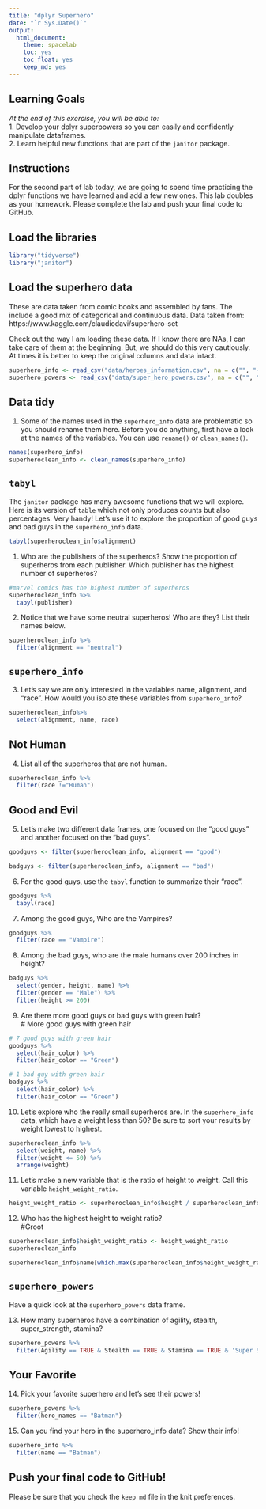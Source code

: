 ```yaml
---
title: "dplyr Superhero"
date: "`r Sys.Date()`"
output:
  html_document: 
    theme: spacelab
    toc: yes
    toc_float: yes
    keep_md: yes
---
```


## Learning Goals  
*At the end of this exercise, you will be able to:*    
1. Develop your dplyr superpowers so you can easily and confidently manipulate dataframes.  
2. Learn helpful new functions that are part of the `janitor` package.  

## Instructions
For the second part of lab today, we are going to spend time practicing the dplyr functions we have learned and add a few new ones. This lab doubles as your homework. Please complete the lab and push your final code to GitHub.  

## Load the libraries
```r
library("tidyverse")
library("janitor")
```

## Load the superhero data
These are data taken from comic books and assembled by fans. The include a good mix of categorical and continuous data.  Data taken from: https://www.kaggle.com/claudiodavi/superhero-set  

Check out the way I am loading these data. If I know there are NAs, I can take care of them at the beginning. But, we should do this very cautiously. At times it is better to keep the original columns and data intact.  
```r
superhero_info <- read_csv("data/heroes_information.csv", na = c("", "-99", "-"))
superhero_powers <- read_csv("data/super_hero_powers.csv", na = c("", "-99", "-"))
```

## Data tidy
1. Some of the names used in the `superhero_info` data are problematic so you should rename them here. Before you do anything, first have a look at the names of the variables. You can use `rename()` or `clean_names()`.    
```r
names(superhero_info)
superheroclean_info <- clean_names(superhero_info)
```

## `tabyl`
The `janitor` package has many awesome functions that we will explore. Here is its version of `table` which not only produces counts but also percentages. Very handy! Let's use it to explore the proportion of good guys and bad guys in the `superhero_info` data.  
```r
tabyl(superheroclean_info$alignment)
```

1. Who are the publishers of the superheros? Show the proportion of superheros from each publisher. Which publisher has the highest number of superheros?  
```r
#marvel comics has the highest number of superheros
superheroclean_info %>%
  tabyl(publisher)
```

2. Notice that we have some neutral superheros! Who are they? List their names below.  
```r
superheroclean_info %>%
  filter(alignment == "neutral")
```

## `superhero_info`
3. Let's say we are only interested in the variables name, alignment, and "race". How would you isolate these variables from `superhero_info`?
```r
superheroclean_info%>%
  select(alignment, name, race)
```

## Not Human
4. List all of the superheros that are not human.
```r
superheroclean_info %>%
  filter(race !="Human")
```

## Good and Evil
5. Let's make two different data frames, one focused on the "good guys" and another focused on the "bad guys".
```r
goodguys <- filter(superheroclean_info, alignment == "good")
```

```r
badguys <- filter(superheroclean_info, alignment == "bad")
```

6. For the good guys, use the `tabyl` function to summarize their "race".
```r
goodguys %>%
  tabyl(race)
```

7. Among the good guys, Who are the Vampires?
```r
goodguys %>%
  filter(race == "Vampire")
```

8. Among the bad guys, who are the male humans over 200 inches in height?
```r
badguys %>%
  select(gender, height, name) %>%
  filter(gender == "Male") %>%
  filter(height >= 200)
```

9. Are there more good guys or bad guys with green hair?  
# More good guys with green hair
```r
# 7 good guys with green hair
goodguys %>%
  select(hair_color) %>%
  filter(hair_color == "Green")
```

```r
# 1 bad guy with green hair
badguys %>%
  select(hair_color) %>%
  filter(hair_color == "Green")
```


10. Let's explore who the really small superheros are. In the `superhero_info` data, which have a weight less than 50? Be sure to sort your results by weight lowest to highest.  
```r
superheroclean_info %>%
  select(weight, name) %>%
  filter(weight <= 50) %>%
  arrange(weight)
```

11. Let's make a new variable that is the ratio of height to weight. Call this variable `height_weight_ratio`.    
```r
height_weight_ratio <- superheroclean_info$height / superheroclean_info$weight
```

12. Who has the highest height to weight ratio?  
#Groot
```r
superheroclean_info$height_weight_ratio <- height_weight_ratio
superheroclean_info
```


```r
superheroclean_info$name[which.max(superheroclean_info$height_weight_ratio)]
```

## `superhero_powers`
Have a quick look at the `superhero_powers` data frame.  

13. How many superheros have a combination of agility, stealth, super_strength, stamina?

```r
superhero_powers %>%
  filter(Agility == TRUE & Stealth == TRUE & Stamina == TRUE & 'Super Strength' == TRUE)
```

## Your Favorite
14. Pick your favorite superhero and let's see their powers!  
```r
superhero_powers %>%
  filter(hero_names == "Batman")
```

15. Can you find your hero in the superhero_info data? Show their info!  
```r
superhero_info %>%
  filter(name == "Batman")
```

## Push your final code to GitHub!
Please be sure that you check the `keep md` file in the knit preferences.  